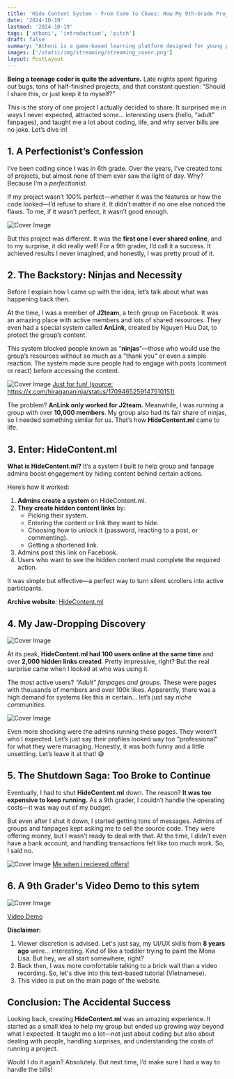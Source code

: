 ```yaml
---
title: 'Hide Content System - From Code to Chaos: How My 9th-Grade Project "Took Off" (and Shocked Me).'
date: '2024-10-19'
lastmod: '2024-10-19'
tags: ['athoni', 'introduction', 'pitch']
draft: false
summary: "Athoni is a game-based learning platform designed for young people seeking a fun and engaging way to unwind after a tough day. Unlike conventional gaming apps, Athoni integrates multiple learning games into a single platform, providing users with various modes to suit their preferences."
images: ['/static/img/streaming/streaming_cover.png']
layout: PostLayout
---
```


**Being a teenage coder is quite the adventure.** Late nights spent figuring out bugs, tons of half-finished projects, and that constant question: “Should I share this, or just keep it to myself?”

This is the story of one project I actually decided to share. It surprised me in ways I never expected, attracted some… interesting users (hello, “adult” fanpages), and taught me a lot about coding, life, and why server bills are no joke. Let’s dive in!

<TOCInline toc={props.toc} asDisclosure toHeading={3} />


## 1. A Perfectionist’s Confession

I’ve been coding since I was in 6th grade. Over the years, I’ve created tons of projects, but almost none of them ever saw the light of day. Why? Because I’m a _perfectionist_.

If my project wasn’t 100% perfect—whether it was the features or how the code looked—I’d refuse to share it. It didn’t matter if no one else noticed the flaws. To me, if it wasn’t perfect, it wasn’t good enough.

![Cover Image](/static/img/hide-content/perfectionist.jpeg)

But this project was different. It was the **first one I ever shared online**, and to my surprise, it did really well! For a 9th grader, I’d call it a success. It achieved results I never imagined, and honestly, I was pretty proud of it.


##  2. The Backstory: Ninjas and Necessity

Before I explain how I came up with the idea, let’s talk about what was happening back then.

At the time, I was a member of **J2team**, a tech group on Facebook. It was an amazing place with active members and lots of shared resources. They even had a special system called **AnLink**, created by Nguyen Huu Dat, to protect the group’s content.

This system blocked people known as “**ninjas**”—those who would use the group’s resources without so much as a "thank you" or even a simple reaction. The system made sure people had to engage with posts (comment or react) before accessing the content.

![Cover Image](/static/img/hide-content/ninja.jpg)
[Just for fun! (source: https://x.com/hiragananinja/status/1709465259147510151)](caption)

The problem? **AnLink only worked for J2team.** Meanwhile, I was running a group with over **10,000 members**. My group also had its fair share of ninjas, so I needed something similar for us. That’s how **HideContent.ml** came to life.


## 3. Enter: HideContent.ml

**What is HideContent.ml?** It’s a system I built to help group and fanpage admins boost engagement by hiding content behind certain actions.

Here’s how it worked:

1.  **Admins create a system** on HideContent.ml.
2.  **They create hidden content links** by:
    -   Picking their system.
    -   Entering the content or link they want to hide.
    -   Choosing how to unlock it (password, reacting to a post, or commenting).
    -   Getting a shortened link.
3.  Admins post this link on Facebook.
4.  Users who want to see the hidden content must complete the required action.

It was simple but effective—a perfect way to turn silent scrollers into active participants.

**Archive website**: [HideContent.ml](https://web.archive.org/web/20171031025846/http:/hidecontent.ml/)

## 4. My Jaw-Dropping Discovery

![Cover Image](/static/img/hide-content/stonk.jpg)

At its peak, **HideContent.ml had 100 users online at the same time** and over **2,000 hidden links created**. Pretty impressive, right? But the real surprise came when I looked at who was using it.

The most active users? _“Adult” fanpages and groups._ These were pages with thousands of members and over 100k likes. Apparently, there was a high demand for systems like this in certain… let’s just say _niche communities_.

![Cover Image](/static/img/hide-content/jaw.gif)

Even more shocking were the admins running these pages. They weren’t who I expected. Let’s just say their profiles looked way too “professional” for what they were managing. Honestly, it was both funny and a little unsettling. Let’s leave it at that! 😅

## 5. The Shutdown Saga: Too Broke to Continue

Eventually, I had to shut **HideContent.ml** down. The reason? **It was too expensive to keep running.** As a 9th grader, I couldn’t handle the operating costs—it was way out of my budget.

But even after I shut it down, I started getting tons of messages. Admins of groups and fanpages kept asking me to sell the source code. They were offering money, but I wasn’t ready to deal with that. At the time, I didn’t even have a bank account, and handling transactions felt like too much work. So, I said no.

![Cover Image](/static/img/hide-content/me.jpg)
[Me when i recieved offers!](caption)

## 6. A 9th Grader's Video Demo to this sytem

![Cover Image](/static/img/hide-content/video-demo.png)

[Video Demo](https://sendvid.com/10culz97)

**Disclaimer:**
1. Viewer discretion is advised. Let's just say, my UI/UX skills from **8 years ago** were... interesting. Kind of like a toddler trying to paint the Mona Lisa. But hey, we all start somewhere, right?
2. Back then, I was more comfortable talking to a brick wall than a video recording. So, let's dive into this text-based tutorial (Vietnamese).
3. This video is put on the main page of the website.

## Conclusion: The Accidental Success

Looking back, creating **HideContent.ml** was an amazing experience. It started as a small idea to help my group but ended up growing way beyond what I expected. It taught me a lot—not just about coding but also about dealing with people, handling surprises, and understanding the costs of running a project.

Would I do it again? Absolutely. But next time, I’d make sure I had a way to handle the bills!

